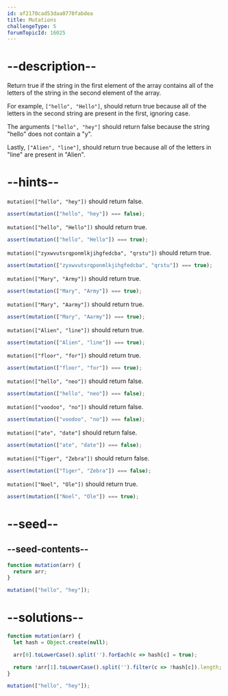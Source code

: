 ```yaml
---
id: af2170cad53daa0770fabdea
title: Mutations
challengeType: 5
forumTopicId: 16025
---
```


# --description--

Return true if the string in the first element of the array contains all of the letters of the string in the second element of the array.

For example, `["hello", "Hello"]`, should return true because all of the letters in the second string are present in the first, ignoring case.

The arguments `["hello", "hey"]` should return false because the string "hello" does not contain a "y".

Lastly, `["Alien", "line"]`, should return true because all of the letters in "line" are present in "Alien".

# --hints--

`mutation(["hello", "hey"])` should return false.

```js
assert(mutation(["hello", "hey"]) === false);
```

`mutation(["hello", "Hello"])` should return true.

```js
assert(mutation(["hello", "Hello"]) === true);
```

`mutation(["zyxwvutsrqponmlkjihgfedcba", "qrstu"])` should return true.

```js
assert(mutation(["zyxwvutsrqponmlkjihgfedcba", "qrstu"]) === true);
```

`mutation(["Mary", "Army"])` should return true.

```js
assert(mutation(["Mary", "Army"]) === true);
```

`mutation(["Mary", "Aarmy"])` should return true.

```js
assert(mutation(["Mary", "Aarmy"]) === true);
```

`mutation(["Alien", "line"])` should return true.

```js
assert(mutation(["Alien", "line"]) === true);
```

`mutation(["floor", "for"])` should return true.

```js
assert(mutation(["floor", "for"]) === true);
```

`mutation(["hello", "neo"])` should return false.

```js
assert(mutation(["hello", "neo"]) === false);
```

`mutation(["voodoo", "no"])` should return false.

```js
assert(mutation(["voodoo", "no"]) === false);
```

`mutation(["ate", "date"]` should return false.

```js
assert(mutation(["ate", "date"]) === false);
```

`mutation(["Tiger", "Zebra"])` should return false.

```js
assert(mutation(["Tiger", "Zebra"]) === false);
```

`mutation(["Noel", "Ole"])` should return true.

```js
assert(mutation(["Noel", "Ole"]) === true);
```

# --seed--

## --seed-contents--

```js
function mutation(arr) {
  return arr;
}

mutation(["hello", "hey"]);
```

# --solutions--

```js
function mutation(arr) {
  let hash = Object.create(null);

  arr[0].toLowerCase().split('').forEach(c => hash[c] = true);

  return !arr[1].toLowerCase().split('').filter(c => !hash[c]).length;
}

mutation(["hello", "hey"]);
```
